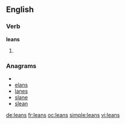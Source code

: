 ==English==

===Verb===
'''leans'''

# {{third-person singular of|[[lean]]}}

===Anagrams===
* {{alphagram|aelns}}
* [[elans#English|elans]]
* [[lanes#English|lanes]]
* [[slane#English|slane]]
* [[slean#English|slean]]

[[de:leans]]
[[fr:leans]]
[[oc:leans]]
[[simple:leans]]
[[vi:leans]]